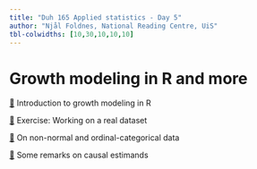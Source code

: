 ```yaml
---
title: "Duh 165 Applied statistics - Day 5"
author: "Njål Foldnes, National Reading Centre, UiS"
tbl-colwidths: [10,30,10,10,10]
---
```


# Growth modeling in R and more

[📖](slides/growth_intro.qmd) Introduction to growth modeling in R

[📖](slides/growth_exercise.qmd) Exercise: Working on a real dataset

[📖](slides/non_normality.qmd) On non-normal and ordinal-categorical data

[📖](slides/causality.qmd) Some remarks on causal estimands
